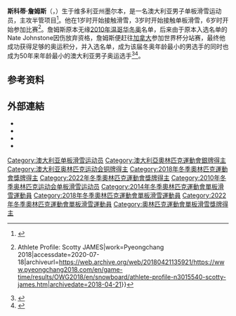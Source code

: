 {{NoteTA|G1=Sports}}
{{Infobox sportsperson
| name = 斯科蒂·詹姆斯
| image = 
| image_size = 
| alt = 
| caption = 
| headercolor = 
| birth_name = 
| fullname = 
| nickname = SJ
| nationality = {{AUS}}
| ethnicity =
| citizenship = {{AUS}}
| birth_date = {{birth date and age|df=yes|1994|7|6}}
| birth_place = {{AUS}}[[维多利亚州|维多利亚州]][[墨尔本|墨尔本]]
| residence = 
| education = Southwood Boys Grammar<ref>{{Cite web|url=http://www.owia.org/scotty-james.html|title=Scotty James|access-date=2022-02-12|archive-date=2022-04-17|archive-url=https://web.archive.org/web/20220417145858/https://www.owia.org/scotty-james.html}}</ref>
| occupation = Professional snowboarder
| alma_mater = 
| years_active = 
| employer = 
| agent = 
| height = {{convert|1.88|m|ftin|abbr=on}}
| weight = {{convert|75|kg|lb|abbr=on}}
| partner = 
| other_interests = 
| website = 
| country = {{AUS}}
| sport = Snowboarding
| rank = 
| event = 半管、障碍技巧
| coach = Tim James<br>Abe Tete
| retired = 
| coaching = 
| worlds = 
| regionals = 
| nationals = 
| olympics = 
| highestranking = 
| pb = 
| show-medals = yes
| medaltemplates = 
{{MedalSport|男子[[单板滑雪|单板滑雪]]}}
{{MedalCountry|{{AUS}}}}
{{MedalCompetition|[[奥林匹克运动会|奥林匹克运动会]]}}
{{Medal|Silver|[[2022年冬季奧林匹克運動會|2022 北京]]|[[2022年冬季奧林匹克運動會單板滑雪比賽|半管]]}}
{{MedalBronze|[[2018年冬季奥林匹克运动会|2018 平昌]]|[[2018年冬季奥林匹克运动会单板滑雪比赛|半管]]}}
{{MedalCompetition|[[世界单板滑雪锦标赛|世界单板滑雪锦标赛]]}}
{{MedalGold|[[2015年世界自由式滑雪及单板滑雪锦标赛|2015 克赖施贝格]]|半管}}
{{MedalGold|[[2017年世界自由式滑雪及单板滑雪锦标赛|2017 内华达山]]|半管}}
{{MedalGold|[[2019年世界自由式滑雪及单板滑雪锦标赛|2019 犹他]]|半管}}
{{MedalCompetition|[[世界极限运动会|世界极限运动会]]}}
{{MedalGold|2017 阿斯彭|超级管}}
{{MedalGold|2019 阿斯彭|超级管}}
{{MedalGold|2020 阿斯彭|超级管}}
{{MedalSilver|2018 阿斯彭|超级管}}
{{MedalBronze|2016 阿斯彭|超级管}}
{{MedalBronze|2017 阿斯彭|双人曲道}}
}}
'''斯科蒂·詹姆斯'''（{{lang-en|Scotty James}}，{{bd|1994年|7月6日||}}）生于维多利亚州墨尔本，是一名澳大利亚男子单板滑雪运动员，主攻半管项目<ref>{{cite web|title=Scotty James|url=http://sochi2014.olympics.com.au/athlete/scotty-james|work=[[澳大利亚奥林匹克委员会|Australian Olympic Committee]]|accessdate=2014-02-07|archiveurl=https://web.archive.org/web/20140310213821/http://sochi2014.olympics.com.au/athlete/scotty-james|archivedate=2014-03-10}}</ref>。他在1岁时开始接触滑雪，3岁时开始接触单板滑雪，6岁时开始参加比赛<ref>{{cite web|url=https://www.pyeongchang2018.com/en/game-time/results/OWG2018/en/snowboard/athlete-profile-n3015540-scotty-james.htm|title=Snowboard {{!}} Athlete Profile: Scotty JAMES|work=Pyeongchang 2018|accessdate=2020-07-18|archiveurl=https://web.archive.org/web/20180421135921/https://www.pyeongchang2018.com/en/game-time/results/OWG2018/en/snowboard/athlete-profile-n3015540-scotty-james.htm|archivedate=2018-04-21}}</ref>。詹姆斯原本无缘[[2010年冬季奥林匹克运动会|2010年温哥华冬奥]]名单，后来由于原本入选名单的Nate Johnstone因伤放弃资格，詹姆斯便赶往[[加拿大|加拿大]]参加世界杯分站赛，最终他成功获得足够的奥运积分，并入选名单，成为该届冬奥年龄最小的男选手的同时也成为50年来年龄最小的澳大利亚男子奥运选手<ref>{{cite web|url=http://www.news.com.au/couriermail/story/0,23739,26714250-10389,00.html|title=Britteny Cox and Scott James prove size is no barrier at Winter Olympics|publisher=[[悉尼先驱晨报|Sydney Morning Herald]]|date=2010-02-13|accessdate=2020-07-18|archiveurl=https://web.archive.org/web/20100216132232/http://www.news.com.au/couriermail/story/0,23739,26714250-10389,00.html|archivedate=2010-02-16}}</ref><ref>{{cite web|url=https://www.heraldsun.com.au/sport/more-sports/scotty-james-made-history-in-vancouver-now-he-has-a-new-trick-up-his-sleeve/news-story/a4420d85087efd695f24adc9b2bd0f68|title=Scotty James made history in Vancouver, now he has a new trick up his sleeve|publisher=Herald Sun|date=2014-01-12|accessdate=2020-07-18|archiveurl=https://web.archive.org/web/20170428005339/https://www.heraldsun.com.au/sport/more-sports/scotty-james-made-history-in-vancouver-now-he-has-a-new-trick-up-his-sleeve/news-story/a4420d85087efd695f24adc9b2bd0f68|archivedate=2017-04-28}}</ref>。

==参考资料==
{{Reflist}}

==外部連結==
*{{official website}}
*{{sports links}}
*{{Instagram|scottyjames31}}
*{{Twitter|scottyjames31}}

{{DEFAULTSORT:James, Scott}}
[[Category:澳大利亚单板滑雪运动员|Category:澳大利亚单板滑雪运动员]]
[[Category:澳大利亞奧林匹克運動會銀牌得主|Category:澳大利亞奧林匹克運動會銀牌得主]]
[[Category:澳大利亚奥林匹克运动会铜牌得主|Category:澳大利亚奥林匹克运动会铜牌得主]]
[[Category:2018年冬季奧林匹克運動會獎牌得主|Category:2018年冬季奧林匹克運動會獎牌得主]]
[[Category:2022年冬季奧林匹克運動會獎牌得主|Category:2022年冬季奧林匹克運動會獎牌得主]]
[[Category:2010年冬季奥林匹克运动会单板滑雪运动员|Category:2010年冬季奥林匹克运动会单板滑雪运动员]]
[[Category:2014年冬季奧林匹克運動會單板滑雪運動員|Category:2014年冬季奧林匹克運動會單板滑雪運動員]]
[[Category:2018年冬季奧林匹克運動會單板滑雪運動員|Category:2018年冬季奧林匹克運動會單板滑雪運動員]]
[[Category:2022年冬季奧林匹克運動會單板滑雪運動員|Category:2022年冬季奧林匹克運動會單板滑雪運動員]]
[[Category:奧林匹克運動會單板滑雪獎牌得主|Category:奧林匹克運動會單板滑雪獎牌得主]]
